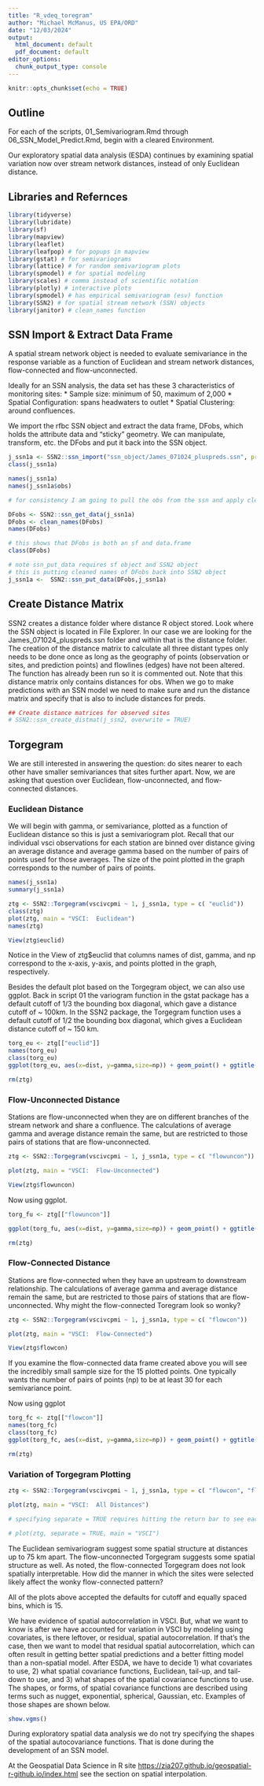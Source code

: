 ```yaml
---
title: "R_vdeq_toregram"
author: "Michael McManus, US EPA/ORD"
date: "12/03/2024"
output:
  html_document: default
  pdf_document: default
editor_options:
  chunk_output_type: console
---
```


```r
knitr::opts_chunk$set(echo = TRUE)
```

## Outline
For each of the scripts, 01_Semivariogram.Rmd through 06_SSN_Model_Predict.Rmd, begin with a cleared Environment.

Our exploratory spatial data analysis (ESDA) continues by examining spatial variation now over stream network distances, instead of only Euclidean distance. 

## Libraries and Refernces
```r
library(tidyverse)
library(lubridate)
library(sf)
library(mapview)
library(leaflet)
library(leafpop) # for popups in mapview
library(gstat) # for semivariograms
library(lattice) # for random semivariogram plots
library(spmodel) # for spatial modeling
library(scales) # comma instead of scientific notation
library(plotly) # interactive plots
library(spmodel) # has empirical semivariogram (esv) function
library(SSN2) # for spatial stream network (SSN) objects
library(janitor) # clean_names function

```

## SSN Import & Extract Data Frame

A spatial stream network object is needed to evaluate semivariance in the response variable as a function of Euclidean and stream network distances, flow-connected and flow-unconnected. 

Ideally for an SSN analysis, the data set has these 3 characteristics of monitoring sites:
* Sample size:  minimum of 50, maximum of 2,000
* Spatial Configuration:  spans headwaters to outlet
* Spatial Clustering:  around confluences.

We import the rfbc SSN object and extract the data frame, DFobs, which holds the attribute data and "sticky" geometry. We can manipulate, transform, etc. the DFobs and put it back into the SSN object.
```r
j_ssn1a <- SSN2::ssn_import("ssn_object/James_071024_pluspreds.ssn", predpts = "sites")
class(j_ssn1a)

names(j_ssn1a)
names(j_ssn1a$obs)

# for consistency I am going to pull the obs from the ssn and apply clean_names so all variable names are in lower case

DFobs <- SSN2::ssn_get_data(j_ssn1a)
DFobs <- clean_names(DFobs)
names(DFobs)

# this shows that DFobs is both an sf and data.frame
class(DFobs)

# note ssn_put_data requires sf object and SSN2 object
# this is putting cleaned names of DFobs back into SSN2 object
j_ssn1a <-  SSN2::ssn_put_data(DFobs,j_ssn1a)

```

## Create Distance Matrix
SSN2 creates a distance folder where distance R object stored. Look where the SSN object is located in File Explorer. In our case we are looking for the James_071024_pluspreds.ssn folder and within that is the distance folder. The creation of the distance matrix to calculate all three distant types only needs to be done once as long as the geography of points (observation or sites, and prediction points) and flowlines (edges) have not been altered. The function has already been run so it is commented out. Note that this distance matrix only contains distances for obs. When we go to make predictions with an SSN model we need to make sure and run the distance matrix and specify that is also to include distances for preds.
```r
## Create distance matrices for observed sites
# SSN2::ssn_create_distmat(j_ssn2, overwrite = TRUE)
```

## Torgegram

We are still interested in answering the question:  do sites nearer to each other have smaller semivariances that sites further apart. Now, we are asking that question over Euclidean, flow-unconnected, and flow-connected distances.

### Euclidean Distance
We will begin with gamma, or semivariance, plotted as a function of Euclidean distance so this is just a semivariogram plot. Recall that our individual vsci observations for each station are binned over distance giving an average distance and average gamma based on the number of pairs of points used for those averages. The size of the point plotted in the graph corresponds to the number of pairs of points.
```r
names(j_ssn1a)
summary(j_ssn1a)

ztg <- SSN2::Torgegram(vscivcpmi ~ 1, j_ssn1a, type = c( "euclid"))
class(ztg)
plot(ztg, main = "VSCI:  Euclidean")
names(ztg)

View(ztg$euclid)

```

Notice in the View of ztg$euclid that columns names of dist, gamma, and np correspond to the x-axis, y-axis, and points plotted in the graph, respectively.

Besides the default plot based on the Torgegram object, we can also use ggplot. Back in script 01 the variogram function in the gstat package has a default cutoff of 1/3 the bounding box diagonal, which gave a distance cutoff of ~ 100km. In the SSN2 package, the Torgegram function uses a default cutoff of 1/2 the bounding box diagonal, which gives a Euclidean distance cutoff of ~ 150 km.

```r
torg_eu <- ztg[["euclid"]]
names(torg_eu)
class(torg_eu)
ggplot(torg_eu, aes(x=dist, y=gamma,size=np)) + geom_point() + ggtitle("VSCI Euclidean Semivariogram")

rm(ztg)
```

### Flow-Unconnected Distance
Stations are flow-unconnected when they are on different branches of the stream network and share a confluence. The calculations of average gamma and average distance remain the same, but are restricted to those pairs of stations that are flow-unconnected.

```r
ztg <- SSN2::Torgegram(vscivcpmi ~ 1, j_ssn1a, type = c( "flowuncon"))

plot(ztg, main = "VSCI:  Flow-Unconnected")

View(ztg$flowuncon)

```

Now using ggplot.
```r
torg_fu <- ztg[["flowuncon"]]

ggplot(torg_fu, aes(x=dist, y=gamma,size=np)) + geom_point() + ggtitle("VSCI Flow-Unconnected Torgegram")

rm(ztg)

```

### Flow-Connected Distance
Stations are flow-connected when they have an upstream to downstream relationship. The calculations of average gamma and average distance remain the same, but are restricted to those pairs of stations that are flow-unconnected. Why might the flow-connected Toregram look so wonky? 
```r
ztg <- SSN2::Torgegram(vscivcpmi ~ 1, j_ssn1a, type = c( "flowcon"))

plot(ztg, main = "VSCI:  Flow-Connected")

View(ztg$flowcon)

```

If you examine the flow-connected data frame created above you will see the incredibly small sample size for the 15 plotted points. One typically wants the number of pairs of points (np) to be at least 30 for each semivariance point. 

Now using ggplot
```r
torg_fc <- ztg[["flowcon"]]
names(torg_fc)
class(torg_fc)
ggplot(torg_fc, aes(x=dist, y=gamma,size=np)) + geom_point() + ggtitle("VSCI Flow-Connected Torgegram")

rm(ztg)
```

### Variation of Torgegram Plotting
```r
ztg <- SSN2::Torgegram(vscivcpmi ~ 1, j_ssn1a, type = c( "flowcon", "flowuncon", "euclid"))

plot(ztg, main = "VSCI:  All Distances")

# specifying separate = TRUE requires hitting the return bar to see each Torgegram. If trying to run all the code chunks from top to bottom at once, then comment this line out otherwise it will error.

# plot(ztg, separate = TRUE, main = "VSCI")
```

The Euclidean semivariogram suggest some spatial structure at distances up to 75 km apart. The flow-unconnected Torgegram suggests some spatial structure as well. As noted, the flow-connected Torgegram does not look spatially interpretable. How did the manner in which the sites were selected likely affect the wonky flow-connected pattern? 

All of the plots above accepted the defaults for cutoff and equally spaced bins, which is 15.

We have evidence of spatial autocorrelation in VSCI. But, what we want to know is after we have accounted for variation in VSCI by modeling using covariates, is there leftover, or residual, spatial autocorrelation. If that's the case, then we want to model that residual spatial autocorrelation, which can often result in getting better spatial predictions and a better fitting model than a non-spatial model. After ESDA, we have to decide 1) what covariates to use, 2) what spatial covariance functions, Euclidean, tail-up, and tail-down to use, and 3) what shapes of the spatial covariance functions to use. The shapes, or forms, of spatial covariance functions are described using terms such as nugget, exponential, spherical, Gaussian, etc. Examples of those shapes are shown below.

```r
show.vgms()
```

During exploratory spatial data analysis we do not try specifying the shapes of the spatial autocovariance functions. That is done during the development of an SSN model.

At the Geospatial Data Science in R site <https://zia207.github.io/geospatial-r-github.io/index.html> see the section on spatial interpolation.